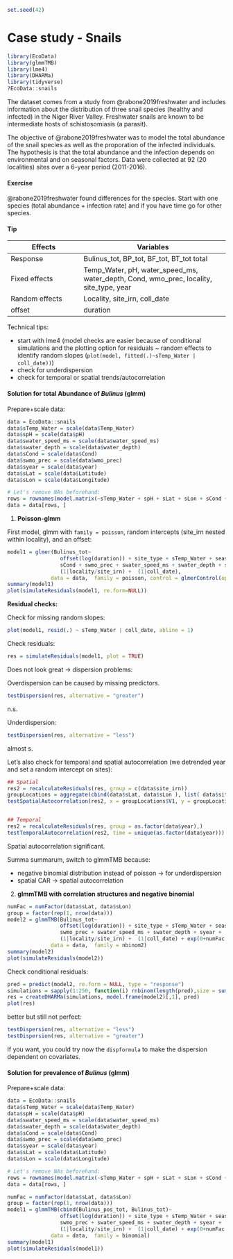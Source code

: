 ```r
set.seed(42)
```

# Case study - Snails

```r
library(EcoData)
library(glmmTMB)
library(lme4)
library(DHARMa)
library(tidyverse)
?EcoData::snails
```

The dataset comes from a study from @rabone2019freshwater and includes information about the distribution of three snail species (healthy and infected) in the Niger River Valley. Freshwater snails are known to be intermediate hosts of schistosomiasis (a parasit).

The objective of @rabone2019freshwater was to model the total abundance of the snail species as well as the proporation of the infected individuals. The hypothesis is that the total abundance and the infection depends on environmental and on seasonal factors. Data were collected at 92 (20 localities) sites over a 6-year period (2011-2016).

::: {.callout-caution icon="false"}
#### Exercise

@rabone2019freshwater found differences for the species. Start with one species (total abundance + infection rate) and if you have time go for other species.
:::

::: {.callout-tip collapse="true"}
#### Tip

| Effects        | Variables                                                                              |
|------------------------|-----------------------------------------------|
| Response       | Bulinus_tot, BP_tot, BF_tot, BT_tot total                                              |
| Fixed effects  | Temp_Water, pH, water_speed_ms, water_depth, Cond, wmo_prec, locality, site_type, year |
| Random effects | Locality, site_irn, coll_date                                                          |
| offset         | duration                                                                               |

Technical tips:

-   start with lme4 (model checks are easier because of conditional simulations and the plotting option for residuals \~ random effects to identify random slopes (`plot(model, fitted(.)~sTemp_Water | coll_date))`)
-   check for underdispersion
-   check for temporal or spatial trends/autocorrelation
:::

::: {.callout-tip collapse="true" appearance="minimal" icon="false"}
#### Solution for total Abundance of *Bulinus* (glmm)

Prepare+scale data:

```r
data = EcoData::snails 
data$sTemp_Water = scale(data$Temp_Water)
data$spH = scale(data$pH)
data$swater_speed_ms = scale(data$water_speed_ms)
data$swater_depth = scale(data$water_depth)
data$sCond = scale(data$Cond)
data$swmo_prec = scale(data$wmo_prec)
data$syear = scale(data$year)
data$sLat = scale(data$Latitude)
data$sLon = scale(data$Longitude)

# Let's remove NAs beforehand:
rows = rownames(model.matrix(~sTemp_Water + spH + sLat + sLon + sCond + seas_wmo+ swmo_prec + swater_speed_ms + swater_depth + syear + duration + locality + site_irn + coll_date, data = data))
data = data[rows, ]

```

1.  **Poisson-glmm**

First model, glmm with `family = poisson`, random intercepts (site_irn nested within locality), and an offset:

```r

model1 = glmer(Bulinus_tot~
                 offset(log(duration)) + site_type + sTemp_Water + seas_wmo+ spH + 
                 sCond + swmo_prec + swater_speed_ms + swater_depth + syear + 
                 (1|locality/site_irn) +  (1|coll_date), 
              data = data,  family = poisson, control = glmerControl(optimizer = "bobyqa"))
summary(model1)
plot(simulateResiduals(model1, re.form=NULL))
```

**Residual checks:**

Check for missing random slopes:

```r
plot(model1, resid(.) ~ sTemp_Water | coll_date, abline = 1)
```

Check residuals:

```r
res = simulateResiduals(model1, plot = TRUE)
```

Does not look great -\> dispersion problems:

Overdispersion can be caused by missing predictors.

```r
testDispersion(res, alternative = "greater")
```

n.s.

Underdispersion:

```r
testDispersion(res, alternative = "less")
```

almost s.

Let's also check for temporal and spatial autocorrelation (we detrended year and set a random intercept on sites):

```r
## Spatial
res2 = recalculateResiduals(res, group = c(data$site_irn))
groupLocations = aggregate(cbind(data$sLat, data$sLon ), list( data$site_irn), mean)
testSpatialAutocorrelation(res2, x = groupLocations$V1, y = groupLocations$V2)


## Temporal
res2 = recalculateResiduals(res, group = as.factor(data$year),)
testTemporalAutocorrelation(res2, time = unique(as.factor(data$year)))

```

Spatial autocorrelation significant.

Summa summarum, switch to glmmTMB because:

-   negative binomial distribution instead of poisson -\> for underdispersion
-   spatial CAR -\> spatial autocorrelation

2.  **glmmTMB with correlation structures and negative binomial**

```r
numFac = numFactor(data$sLat, data$sLon)
group = factor(rep(1, nrow(data)))
model2 = glmmTMB(Bulinus_tot~
                 offset(log(duration)) + site_type + sTemp_Water + seas_wmo+ spH + sCond +
                 swmo_prec + swater_speed_ms + swater_depth + syear +
                 (1|locality/site_irn) +  (1|coll_date) + exp(0+numFac|group), 
              data = data,  family = nbinom2)
summary(model2)
plot(simulateResiduals(model2))
```

Check conditional residuals:

```r
pred = predict(model2, re.form = NULL, type = "response")
simulations = sapply(1:250, function(i) rnbinom(length(pred),size = summary(model2)$sigma, mu =  pred))
res = createDHARMa(simulations, model.frame(model2)[,1], pred)
plot(res)
```

better but still not perfect:

```r
testDispersion(res, alternative = "less")
testDispersion(res, alternative = "greater")
```

If you want, you could try now the `dispformula` to make the dispersion dependent on covariates.

:::





::: {.callout-tip collapse="true" appearance="minimal" icon="false"}
#### Solution for prevalence of *Bulinus* (glmm)

Prepare+scale data:

```r
data = EcoData::snails 
data$sTemp_Water = scale(data$Temp_Water)
data$spH = scale(data$pH)
data$swater_speed_ms = scale(data$water_speed_ms)
data$swater_depth = scale(data$water_depth)
data$sCond = scale(data$Cond)
data$swmo_prec = scale(data$wmo_prec)
data$syear = scale(data$year)
data$sLat = scale(data$Latitude)
data$sLon = scale(data$Longitude)

# Let's remove NAs beforehand:
rows = rownames(model.matrix(~sTemp_Water + spH + sLat + sLon + sCond + seas_wmo+ swmo_prec + swater_speed_ms + swater_depth + syear + duration + locality + site_irn + coll_date, data = data))
data = data[rows, ]

```

```r
numFac = numFactor(data$sLat, data$sLon)
group = factor(rep(1, nrow(data)))
model1 = glmmTMB(cbind(Bulinus_pos_tot, Bulinus_tot)~
                 offset(log(duration)) + site_type + sTemp_Water + seas_wmo+ spH + sCond +
                 swmo_prec + swater_speed_ms + swater_depth + syear +
                 (1|locality/site_irn) +  (1|coll_date) + exp(0+numFac|group), 
              data = data,  family = binomial)
summary(model1)
plot(simulateResiduals(model1))
```
:::
